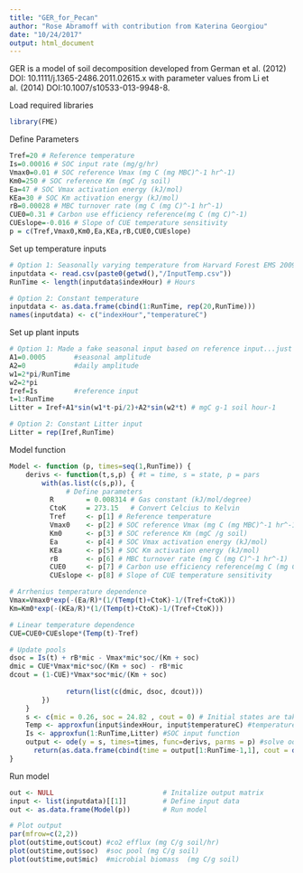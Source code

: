 ```yaml
---
title: "GER_for_Pecan"
author: "Rose Abramoff with contribution from Katerina Georgiou"
date: "10/24/2017"
output: html_document
---
```


GER is a model of soil decomposition developed from German et al. (2012) DOI: 10.1111/j.1365-2486.2011.02615.x with parameter values from Li et al. (2014) DOI:10.1007/s10533-013-9948-8.

Load required libraries
```r
library(FME)
```

Define Parameters
```r
Tref=20 # Reference temperature
Is=0.00016 # SOC input rate (mg/g/hr)
Vmax0=0.01 # SOC reference Vmax (mg C (mg MBC)^-1 hr^-1)
Km0=250 # SOC reference Km (mgC /g soil)
Ea=47 # SOC Vmax activation energy (kJ/mol)
KEa=30 # SOC Km activation energy (kJ/mol)
rB=0.00028 # MBC turnover rate (mg C (mg C)^-1 hr^-1)
CUE0=0.31 # Carbon use efficiency reference(mg C (mg C)^-1)
CUEslope=-0.016 # Slope of CUE temperature sensitivity
p = c(Tref,Vmax0,Km0,Ea,KEa,rB,CUE0,CUEslope)
```

Set up temperature inputs
```r
# Option 1: Seasonally varying temperature from Harvard Forest EMS 2009
inputdata <- read.csv(paste0(getwd(),"/InputTemp.csv"))
RunTime <- length(inputdata$indexHour) # Hours

# Option 2: Constant temperature
inputdata <- as.data.frame(cbind(1:RunTime, rep(20,RunTime)))
names(inputdata) <- c("indexHour","temperatureC")
```

Set up plant inputs
```r
# Option 1: Made a fake seasonal input based on reference input...just for fun
A1=0.0005       #seasonal amplitude
A2=0            #daily amplitude
w1=2*pi/RunTime
w2=2*pi
Iref=Is         #reference input
t=1:RunTime
Litter = Iref+A1*sin(w1*t-pi/2)+A2*sin(w2*t) # mgC g-1 soil hour-1

# Option 2: Constant Litter input
Litter = rep(Iref,RunTime)
```

Model function
```r
Model <- function (p, times=seq(1,RunTime)) {
    derivs <- function(t,s,p) { #t = time, s = state, p = pars
        with(as.list(c(s,p)), {
              # Define parameters
          R        = 0.008314 # Gas constant (kJ/mol/degree)
          CtoK     = 273.15   # Convert Celcius to Kelvin
          Tref     <- p[1] # Reference temperature
          Vmax0    <- p[2] # SOC reference Vmax (mg C (mg MBC)^-1 hr^-1)
          Km0      <- p[3] # SOC reference Km (mgC /g soil)
          Ea       <- p[4] # SOC Vmax activation energy (kJ/mol)
          KEa      <- p[5] # SOC Km activation energy (kJ/mol)
          rB       <- p[6] # MBC turnover rate (mg C (mg C)^-1 hr^-1)
          CUE0     <- p[7] # Carbon use efficiency reference(mg C (mg C)^-1)
          CUEslope <- p[8] # Slope of CUE temperature sensitivity        

# Arrhenius temperature dependence
Vmax=Vmax0*exp(-(Ea/R)*(1/(Temp(t)+CtoK)-1/(Tref+CtoK)))
Km=Km0*exp(-(KEa/R)*(1/(Temp(t)+CtoK)-1/(Tref+CtoK)))

# Linear temperature dependence
CUE=CUE0+CUEslope*(Temp(t)-Tref)

# Update pools
dsoc = Is(t) + rB*mic - Vmax*mic*soc/(Km + soc)
dmic = CUE*Vmax*mic*soc/(Km + soc) - rB*mic
dcout = (1-CUE)*Vmax*soc*mic/(Km + soc)
                    
              return(list(c(dmic, dsoc, dcout)))
        })
    }
    s <- c(mic = 0.26, soc = 24.82 , cout = 0) # Initial states are taken from solved steady state (mg C/g soil)
    Temp <- approxfun(input$indexHour, input$temperatureC) #temperature input function
    Is <- approxfun(1:RunTime,Litter) #SOC input function
    output <- ode(y = s, times=times, func=derivs, parms = p) #solve ode, return output
      return(as.data.frame(cbind(time = output[1:RunTime-1,1], cout = diff(output[1:RunTime,"cout"]), soc = output[1:RunTime-1,"soc"], mic = output[1:RunTime-1,"mic"] )))
}
```

Run model
```r
out <- NULL                           # Initalize output matrix
input <- list(inputdata)[[1]]         # Define input data
out <- as.data.frame(Model(p))        # Run model

# Plot output
par(mfrow=c(2,2))
plot(out$time,out$cout) #co2 efflux (mg C/g soil/hr)
plot(out$time,out$soc)  #soc pool (mg C/g soil)
plot(out$time,out$mic)  #microbial biomass  (mg C/g soil)
```
